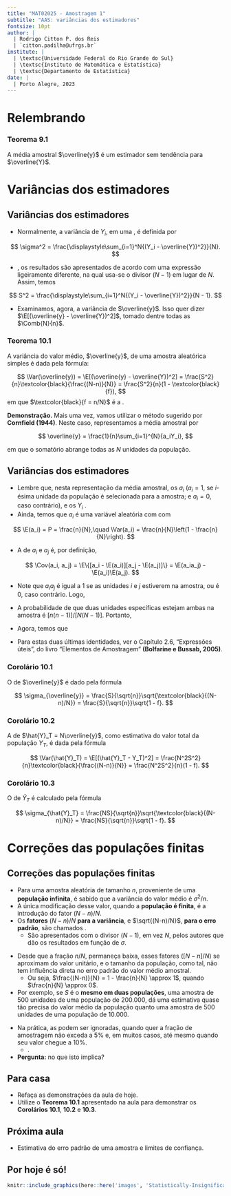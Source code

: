 ```yaml
---
title: "MAT02025 - Amostragem 1"
subtitle: "AAS: variâncias dos estimadores"
fontsize: 10pt
author: |
  | Rodrigo Citton P. dos Reis
  | `citton.padilha@ufrgs.br`
institute: |
  | \textsc{Universidade Federal do Rio Grande do Sul}
  | \textsc{Instituto de Matemática e Estatística}
  | \textsc{Departamento de Estatística}
date: |
  | Porto Alegre, 2023
---
```


# Relembrando {.allowframebreaks}

::: {.block}

### Teorema 9.1

A média amostral $\overline{y}$ é um estimador sem tendência para $\overline{Y}$.

:::

# Variâncias dos estimadores

## Variâncias dos estimadores {.allowframebreaks}

- Normalmente, a variância de $Y_i$, em uma \structure{população finita}, é definida por

$$
\sigma^2 = \frac{\displaystyle\sum_{i=1}^N{(Y_i - \overline{Y})^2}}{N}.
$$

\framebreak

- \structure{Por uma questão de notação}, os resultados são apresentados de acordo com uma expressão ligeiramente diferente, na qual usa-se o divisor $(N - 1)$ em lugar de $N$. Assim, temos

$$
S^2 = \frac{\displaystyle\sum_{i=1}^N{(Y_i - \overline{Y})^2}}{N - 1}.
$$

\framebreak

- Examinamos, agora, a variância de $\overline{y}$. Isso quer dizer $\E[(\overline{y} - \overline{Y})^2]$, tomado dentre todas as $\Comb{N}{n}$.

::: {.block}

### Teorema 10.1

A variância do valor médio, $\overline{y}$, de uma amostra aleatórica simples é dada pela fórmula:

$$
\Var(\overline{y}) = \E[(\overline{y} - \overline{Y})^2] = \frac{S^2}{n}\textcolor{black}{\frac{(N-n)}{N}} = \frac{S^2}{n}(1 - \textcolor{black}{f}),
$$
em que $\textcolor{black}{f = n/N}$ é a \structure{fração de amostragem}.
:::

\framebreak

__Demonstração.__ Mais uma vez, vamos utilizar o método sugerido por __Cornfield (1944)__\footnote{Cornfield, J. (1944). \emph{On Samples from Finite Populations}. Journal of the American Statistical Association, 39(226), 236.}. Neste caso, representamos a média amostral por 


$$
\overline{y} = \frac{1}{n}\sum_{i=1}^{N}{a_iY_i},
$$

em que o somatório abrange todas as $N$ unidades da população.

## Variâncias dos estimadores {.allowframebreaks}

-  Lembre que, nesta representação da média amostral, os $a_i$ \structure{são variáveis aleatórias} ($a_i = 1$, se $i$-ésima unidade da população é selecionada para a amostra; e $a_i = 0$, caso contrário), e os $Y_i$ \structure{constituem um conjunto de números fixos}.
- Ainda, temos que $a_i$ é uma variável aleatória com \structure{distribuição Bernolli} com 

$$
\E(a_i) = P = \frac{n}{N},\quad \Var(a_i) = \frac{n}{N}\left(1 - \frac{n}{N}\right).
$$


\framebreak

- A \structure{covariância} de $a_i$ e $a_j$ é, por definição, 

$$
\Cov(a_i, a_j) = \E\{[a_i - \E(a_i)][a_j - \E(a_j)]\} = \E(a_ia_j) - \E(a_i)\E(a_j).
$$

- Note que $a_ia_j$ é igual a $1$ se as unidades $i$ e $j$ estiverem na amostra, ou é $0$, caso contrário. Logo, 

\begin{eqnarray*}
\E(a_ia_j) &=& 1 \times \Pr(a_ia_j = 1) + 0 \times \Pr(a_ia_j = 0)\\
           &=& \Pr(a_ia_j = 1) = \Pr(a_i = 1, a_j = 1).
\end{eqnarray*}

\framebreak

- A probabilidade de que duas unidades específicas estejam ambas na amostra é $[n(n-1)]/[N(N-1)]$. Portanto,


\begin{align*}
\Cov(a_i, a_j) &= \E(a_ia_j) - \E(a_i)\E(a_j)\\
&= \frac{n(n-1)}{N(N-1)} - \left(\frac{n}{N}\right)^2 = -\frac{n}{N(N-1)}\left(1 - \frac{n}{N}\right).
\end{align*}

\framebreak

- Agora, temos que

\footnotesize

\begin{align*}
\Var(\overline{y}) &= \Var\left(\frac{1}{n}\sum_{i=1}^N{a_iY_i}\right)\\
 &= \frac{1}{n^2}\Var\left(\sum_{i=1}^N{a_iY_i}\right)\\
 &= \frac{1}{n^2}\left[\sum_{i=1}^N{\Var(a_iY_i)} + 2\sum_{i<j}{\Cov(a_iY_i, a_jY_j)}\right]\\
 &= \frac{1}{n^2}\left[\sum_{i=1}^N{Y_i^2\Var(a_i)} + 2\sum_{i<j}{Y_iY_j\Cov(a_i, a_j)}\right]\\
 &= \frac{1}{n^2}\left[\sum_{i=1}^N{Y_i^2\textcolor{black}{\left(\frac{n}{N}\right)\left(1 - \frac{n}{N}\right)}} + 2\sum_{i<j}{Y_iY_j\left\{-\frac{1}{\textcolor{black}{N}}\frac{\textcolor{black}{n}}{(N-1)}\textcolor{black}{\left(1 - \frac{n}{N}\right)}\right\}}\right]
\end{align*}

\framebreak

\begin{align*}
 &= \frac{(1-f)}{nN}\left[\sum_{i=1}^N{Y_i^2} - \frac{1}{N-1}\textcolor{red}{\sum_{i\neq j}{Y_iY_j}}\right]\\
 &= \frac{(1-f)}{nN}\left[\sum_{i=1}^N{Y_i^2} \textcolor{red}{+} \frac{1}{N-1}\textcolor{red}{\left(\sum_{i=1}^N{Y_i^2} - N^2\overline{Y}^2\right)}\right]\ \mbox{(soma produtos mesma variável)}\\
 &= \frac{(1-f)}{nN}\frac{N}{(N-1)}\textcolor{orange}{\left[\sum_{i=1}^N{Y_i^2} - N\overline{Y}^2\right]}\\
 &= \frac{(1-f)}{n(N-1)}\textcolor{orange}{\left[\sum_{i=1}^N{(Y_i - \overline{Y})}^2\right]}\ \mbox{(soma dos desvios quadráticos)}\\
 &= \frac{S^2}{n}(1 - f).
\end{align*}

- Para estas duas últimas identidades, ver o Capítulo 2.6, "Expressões úteis", do livro "Elementos de Amostragem" __(Bolfarine e Bussab, 2005)__.

\framebreak

\normalsize

::: {.block}

### Corolário 10.1

O \structure{erro padrão} de $\overline{y}$ é dado pela fórmula

$$
\sigma_{\overline{y}} = \frac{S}{\sqrt{n}}\sqrt{\textcolor{black}{(N-n)/N}} = \frac{S}{\sqrt{n}}\sqrt{1 - f}.
$$

:::

\framebreak

::: {.block}

### Corolário 10.2

A \structure{variância} de $\hat{Y}_T = N\overline{y}$, como estimativa do valor total da população $Y_T$, é dada pela fórmula

$$
\Var(\hat{Y}_T) = \E[(\hat{Y}_T - Y_T)^2] = \frac{N^2S^2}{n}\textcolor{black}{\frac{(N-n)}{N}} = \frac{N^2S^2}{n}(1 - f).
$$

:::

\framebreak

::: {.block}

### Corolário 10.3

O \structure{erro padrão} de $\hat{Y}_T$ é calculado pela fórmula

$$
\sigma_{\hat{Y}_T} = \frac{NS}{\sqrt{n}}\sqrt{\textcolor{black}{(N-n)/N}} = \frac{NS}{\sqrt{n}}\sqrt{1 - f}.
$$

:::

# Correções das populações finitas

## Correções das populações finitas {.allowframebreaks}

- Para uma amostra aleatória de tamanho $n$, proveniente de uma __população infinita__, é sabido que a variância do valor médio é $\sigma^2/n$.
- A única modificação desse valor, quando a __população é finita__, é a introdução do fator $(N-n)/N$.
- Os __fatores__ $(N-n)/N$ __para a variância__, e $\sqrt{(N-n)/N}$, __para o erro padrão__, são chamados \structure{correções das populações finitas (cpf)}.
    + São apresentados com o divisor $(N-1)$, em vez $N$, pelos autores que dão os resultados em função de $\sigma$.

\framebreak

- Desde que a fração $n/N$, permaneça baixa, esses fatores ($[N-n]/N$) se aproximam do valor unitário, e o tamanho da população, como tal, não tem influência direta no erro padrão do valor médio amostral.
    + Ou seja, $\frac{(N-n)}{N} = 1 - \frac{n}{N} \approx 1$, quando $\frac{n}{N} \approx 0$.
+ Por exemplo, se $S$ é o __mesmo em duas populações__, uma amostra de 500 unidades de uma população de 200.000, dá uma estimativa quase tão precisa do valor médio da população quanto uma amostra de 500 unidades de uma população de 10.000.

\framebreak

- Na prática, as \structure{cpf} podem ser ignoradas, quando quer a fração de amostragem não exceda a 5% e, em muitos casos, até mesmo quando seu valor chegue a 10%.
    + \structure{A consequência de se ignorar as correções é a superestimação do erro padrão da estimativa $\overline{y}$}.
+ __Pergunta:__ no que isto implica?

## Para casa

- Refaça as demonstrações da aula de hoje.
- Utilize o __Teorema 10.1__ apresentado na aula para demonstrar os __Corolários 10.1__, __10.2__ e __10.3__.

## Próxima aula

- Estimativa do erro padrão de uma amostra e limites de confiança.

## Por hoje é só!

\begin{center}
{\bf Bons estudos!}
\end{center}

```r

knitr::include_graphics(here::here('images', 'Statistically-Insignificant-capediem.jpg'))

```

